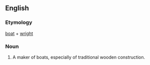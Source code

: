 ==English==
===Etymology===
[[boat]] + [[wright]]
===Noun===
{{en-noun}}
# A maker of boats, especially of traditional wooden construction.